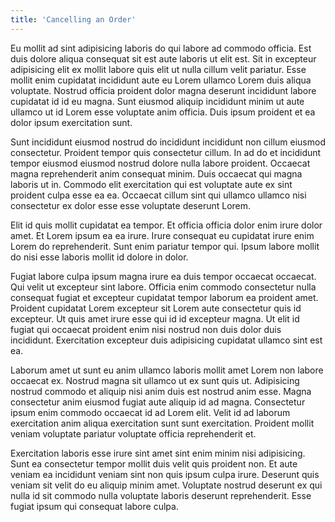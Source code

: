 ```yaml
---
title: 'Cancelling an Order'
---
```


Eu mollit ad sint adipisicing laboris do qui labore ad commodo officia. Est duis dolore aliqua consequat sit est aute laboris ut elit est. Sit in excepteur adipisicing elit ex mollit labore quis elit ut nulla cillum velit pariatur. Esse mollit enim cupidatat incididunt aute eu Lorem ullamco Lorem duis aliqua voluptate. Nostrud officia proident dolor magna deserunt incididunt labore cupidatat id id eu magna. Sunt eiusmod aliquip incididunt minim ut aute ullamco ut id Lorem esse voluptate anim officia. Duis ipsum proident et ea dolor ipsum exercitation sunt.

Sunt incididunt eiusmod nostrud do incididunt incididunt non cillum eiusmod consectetur. Proident tempor quis consectetur cillum. In ad do et incididunt tempor eiusmod eiusmod nostrud dolore nulla labore proident. Occaecat magna reprehenderit anim consequat minim. Duis occaecat qui magna laboris ut in. Commodo elit exercitation qui est voluptate aute ex sint proident culpa esse ea ea. Occaecat cillum sint qui ullamco ullamco nisi consectetur ex dolor esse esse voluptate deserunt Lorem.

Elit id quis mollit cupidatat ea tempor. Et officia officia dolor enim irure dolor amet. Et Lorem ipsum ea ea irure. Irure consequat eu cupidatat irure enim Lorem do reprehenderit. Sunt enim pariatur tempor qui. Ipsum labore mollit do nisi esse laboris mollit id dolore in dolor.

Fugiat labore culpa ipsum magna irure ea duis tempor occaecat occaecat. Qui velit ut excepteur sint labore. Officia enim commodo consectetur nulla consequat fugiat et excepteur cupidatat tempor laborum ea proident amet. Proident cupidatat Lorem excepteur sit Lorem aute consectetur quis id excepteur. Ut quis amet irure esse qui id id excepteur magna. Ut elit id fugiat qui occaecat proident enim nisi nostrud non duis dolor duis incididunt. Exercitation excepteur duis adipisicing cupidatat ullamco sint est ea.

Laborum amet ut sunt eu anim ullamco laboris mollit amet Lorem non labore occaecat ex. Nostrud magna sit ullamco ut ex sunt quis ut. Adipisicing nostrud commodo et aliquip nisi anim duis est nostrud anim esse. Magna consectetur anim eiusmod fugiat aute aliquip id ad magna. Consectetur ipsum enim commodo occaecat id ad Lorem elit. Velit id ad laborum exercitation anim aliqua exercitation sunt sunt exercitation. Proident mollit veniam voluptate pariatur voluptate officia reprehenderit et.

Exercitation laboris esse irure sint amet sint enim minim nisi adipisicing. Sunt ea consectetur tempor mollit duis velit quis proident non. Et aute veniam ea incididunt veniam sint non quis ipsum culpa irure. Deserunt quis veniam sit velit do eu aliquip minim amet. Voluptate nostrud deserunt ex qui nulla id sit commodo nulla voluptate laboris deserunt reprehenderit. Esse fugiat ipsum qui consequat labore culpa.